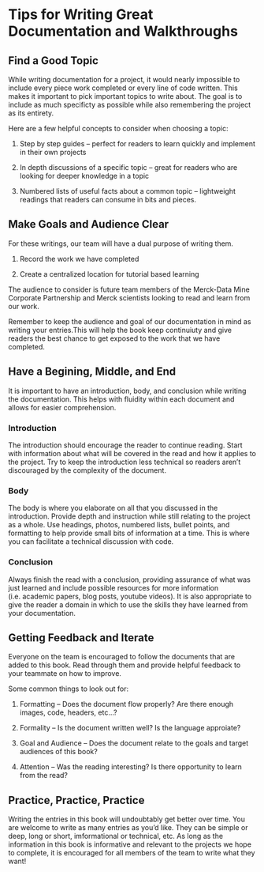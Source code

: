 # Tips for Writing Great Documentation and Walkthroughs

## Find a Good Topic

While writing documentation for a project, it would nearly impossible to include every piece work completed or every line of code written. This makes it important to pick important topics to write about. The goal is to include as much specificty as possible while also remembering the project as its entirety. 

Here are a few helpful concepts to consider when choosing a topic:

1. Step by step guides -- perfect for readers to learn quickly and implement in their own projects

2. In depth discussions of a specific topic  -- great for readers who are looking for deeper knowledge in a topic

3. Numbered lists of useful facts about a common topic -- lightweight readings that readers can consume in bits and pieces. 

## Make Goals and Audience Clear

For these writings, our team will have a dual purpose of writing them.

1. Record the work we have completed

2. Create a centralized location for tutorial based learning

The audience to consider is future team members of the Merck-Data Mine Corporate Partnership and Merck scientists looking to read and learn from our work.

Remember to keep the audience and goal of our documentation in mind as writing your entries.This will help the book keep continuiuty and give readers the best chance to get exposed to the work that we have completed.

## Have a Begining, Middle, and End

It is important to have an introduction, body, and conclusion while writing the documentation. This helps with fluidity within each document and allows for easier comprehension.

### Introduction

The introduction should encourage the reader to continue reading. Start with information about what will be covered in the read and how it applies to the project. Try to keep the introduction less technical so readers aren't discouraged by the complexity of the document.

### Body

The body is where you elaborate on all that you discussed in the introduction. Provide depth and instruction while still relating to the project as a whole. Use headings, photos, numbered lists, bullet points, and formatting to help provide small bits of information at a time. This is where you can facilitate a technical discussion with code.

### Conclusion

Always finish the read with a conclusion, providing assurance of what was just learned and include possible resources for more information (i.e. academic papers, blog posts, youtube videos). It is also appropriate to give the reader a domain in which to use the skills they have learned from your documentation.

## Getting Feedback and Iterate

Everyone on the team is encouraged to follow the documents that are added to this book. Read through them and provide helpful feedback to your teammate on how to improve. 

Some common things to look out for:

1. Formatting -- Does the document flow properly? Are there enough images, code, headers, etc...?

2. Formality -- Is the document written well? Is the language approiate?

3. Goal and Audience -- Does the document relate to the goals and target audiences of this book?

4. Attention -- Was the reading interesting? Is there opportunity to learn from the read?

## Practice, Practice, Practice

Writing the entries in this book will undoubtably get better over time. You are welcome to write as many entries as you'd like. They can be simple or deep, long or short, imformational or technical, etc. As long as the information in this book is informative and relevant to the projects we hope to complete, it is encouraged for all members of the team to write what they want!
